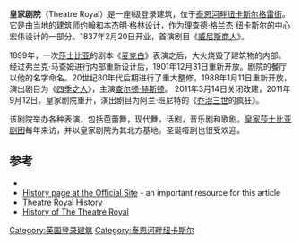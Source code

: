 {{Infobox Theatre
|name           = 皇家剧院
|image          = Theatre Royal, Newcastle upon Tyne.jpg|250px
|address        = [[格雷街|格雷街]]
|city           = [[泰恩河畔纽卡斯尔|泰恩河畔纽卡斯尔]]
|country        =
|designation    = I级登录建筑
|latitude       = 54.97278
|longitude      = -1.61194
|architect      = 约翰和本杰明·格林
|capacity       = 1294
|type           = 
|opened         = 1837年2月20日
|yearsactive    =
|rebuilt        = 1901 弗兰克·马查姆
|website        = www.theatreroyal.co.uk
}}
'''皇家剧院'''（Theatre Royal）是一座I级登录建筑，位于[[泰恩河畔纽卡斯尔|泰恩河畔纽卡斯尔]][[格雷街|格雷街]]。它是由当地的建筑师约翰和本杰明·格林设计，作为理查德·格兰杰 纽卡斯尔的中心宏伟设计的一部分。1837年2月20日开业，首演剧目《[[威尼斯商人|威尼斯商人]]》。 

1899年，一次[[莎士比亚|莎士比亚]]的剧本《[[麦克白|麦克白]]》表演之后，大火烧毁了建筑物的内部。经过弗兰克·马查姆进行内部重新设计后，1901年12月31日重新开放。剧院的餐厅以他的名字命名。20世纪80年代后期进行了重大整修，1988年1月11日重新开放，演出剧目为《[[四季之人|四季之人]]》，主演[[查尔顿·赫斯顿|查尔顿·赫斯顿]]。 2011年3月14日关闭改建，2011年9月12日。皇家剧院重开，演出剧目为阿兰·班尼特的《[[乔治三世|乔治三世]]的疯狂》。 

该剧院举办各种表演，包括芭蕾舞，现代舞，话剧，音乐剧和歌剧。[[皇家莎士比亚剧团|皇家莎士比亚剧团]]每年来访，并以皇家剧院为其北方基地。圣诞哑剧也很受欢迎。 

==参考==
*{{Official site|http://www.theatreroyal.co.uk/}}
*[https://web.archive.org/web/20070706171750/http://www.theatreroyal.co.uk/about_us/history.html History page at the Official Site] - an important resource for this article
* [http://www.arthurlloyd.co.uk/Newcastle/TheatreRoyalNewcastle.htm Theatre Royal History] {{Wayback|url=http://www.arthurlloyd.co.uk/Newcastle/TheatreRoyalNewcastle.htm |date=20141026143653 }}
* [http://www.thetheatre.org/theatre-royal-newcastle History of The Theatre Royal] {{Wayback|url=http://www.thetheatre.org/theatre-royal-newcastle |date=20120227033800 }}
[[Category:英国登录建筑|Category:英国登录建筑]]
[[Category:泰恩河畔纽卡斯尔|Category:泰恩河畔纽卡斯尔]]